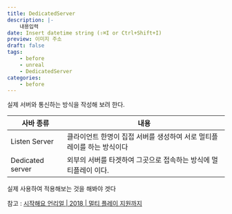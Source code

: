 ```yaml
---
title: DedicatedServer
description: |-
    내용입력
date: Insert datetime string (⇧⌘I or Ctrl+Shift+I)
preview: 이미지 주소
draft: false
tags:
    - before
    - unreal
    - DedicatedServer
categories:
    - before
---
```


실제 서버와 통신하는 방식을 작성해 보려 한다.


| 사바 종류 | 내용 |
| --- | --- | 
| Listen Server | 클라이언트 한명이 집접 서버를 생성하여 서로 멀티플레이를 하는 방식이다 |
| Dedicated server | 외부의 서버를 타겟하여 그곳으로 접속하는 방식에 멀티플레이 이다. |

실제 사용하여 적용해보는 것을 해봐야 겟다


참고 : [시작해요 언리얼 | 2018 | 멀티 플레이 지원까지](https://www.youtube.com/watch?v=3j0ycrzvkB4)